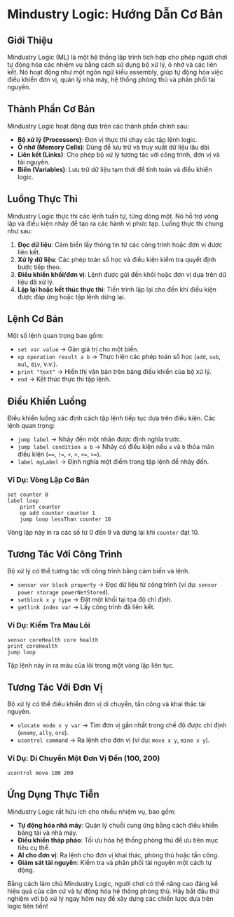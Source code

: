 # Mindustry Logic: Hướng Dẫn Cơ Bản

## Giới Thiệu

Mindustry Logic (ML) là một hệ thống lập trình tích hợp cho phép người chơi tự động hóa các nhiệm vụ bằng cách sử dụng bộ xử lý, ô nhớ và các liên kết. Nó hoạt động như một ngôn ngữ kiểu assembly, giúp tự động hóa việc điều khiển đơn vị, quản lý nhà máy, hệ thống phòng thủ và phân phối tài nguyên.

## Thành Phần Cơ Bản

Mindustry Logic hoạt động dựa trên các thành phần chính sau:

- **Bộ xử lý (Processors)**: Đơn vị thực thi chạy các tập lệnh logic.
- **Ô nhớ (Memory Cells)**: Dùng để lưu trữ và truy xuất dữ liệu lâu dài.
- **Liên kết (Links)**: Cho phép bộ xử lý tương tác với công trình, đơn vị và tài nguyên.
- **Biến (Variables)**: Lưu trữ dữ liệu tạm thời để tính toán và điều khiển logic.

## Luồng Thực Thi

Mindustry Logic thực thi các lệnh tuần tự, từng dòng một. Nó hỗ trợ vòng lặp và điều kiện nhảy để tạo ra các hành vi phức tạp. Luồng thực thi chung như sau:

1. **Đọc dữ liệu**: Cảm biến lấy thông tin từ các công trình hoặc đơn vị được liên kết.
2. **Xử lý dữ liệu**: Các phép toán số học và điều kiện kiểm tra quyết định bước tiếp theo.
3. **Điều khiển khối/đơn vị**: Lệnh được gửi đến khối hoặc đơn vị dựa trên dữ liệu đã xử lý.
4. **Lặp lại hoặc kết thúc thực thi**: Tiến trình lặp lại cho đến khi điều kiện được đáp ứng hoặc tập lệnh dừng lại.

## Lệnh Cơ Bản

Một số lệnh quan trọng bao gồm:

- `set var value` → Gán giá trị cho một biến.
- `op operation result a b` → Thực hiện các phép toán số học (`add`, `sub`, `mul`, `div`, v.v.).
- `print "text"` → Hiển thị văn bản trên bảng điều khiển của bộ xử lý.
- `end` → Kết thúc thực thi tập lệnh.

## Điều Khiển Luồng

Điều khiển luồng xác định cách tập lệnh tiếp tục dựa trên điều kiện. Các lệnh quan trọng:

- `jump label` → Nhảy đến một nhãn được định nghĩa trước.
- `jump label condition a b` → Nhảy có điều kiện nếu `a` và `b` thỏa mãn điều kiện (`==`, `!=`, `<`, `>`, `<=`, `>=`).
- `label myLabel` → Định nghĩa một điểm trong tập lệnh để nhảy đến.

### Ví Dụ: Vòng Lặp Cơ Bản
```plaintext
set counter 0
label loop
    print counter
    op add counter counter 1
    jump loop lessThan counter 10
```
Vòng lặp này in ra các số từ 0 đến 9 và dừng lại khi `counter` đạt 10.

## Tương Tác Với Công Trình

Bộ xử lý có thể tương tác với công trình bằng cảm biến và lệnh.

- `sensor var block property` → Đọc dữ liệu từ công trình (ví dụ: `sensor power storage powerNetStored`).
- `setblock x y type` → Đặt một khối tại tọa độ chỉ định.
- `getlink index var` → Lấy công trình đã liên kết.

### Ví Dụ: Kiểm Tra Máu Lõi
```plaintext
sensor coreHealth core health
print coreHealth
jump loop
```
Tập lệnh này in ra máu của lõi trong một vòng lặp liên tục.

## Tương Tác Với Đơn Vị

Bộ xử lý có thể điều khiển đơn vị di chuyển, tấn công và khai thác tài nguyên.

- `ulocate mode x y var` → Tìm đơn vị gần nhất trong chế độ được chỉ định (`enemy`, `ally`, `ore`).
- `ucontrol command` → Ra lệnh cho đơn vị (ví dụ: `move x y`, `mine x y`).

### Ví Dụ: Di Chuyển Một Đơn Vị Đến (100, 200)
```plaintext
ucontrol move 100 200
```

## Ứng Dụng Thực Tiễn

Mindustry Logic rất hữu ích cho nhiều nhiệm vụ, bao gồm:

- **Tự động hóa nhà máy**: Quản lý chuỗi cung ứng bằng cách điều khiển băng tải và nhà máy.
- **Điều khiển tháp pháo**: Tối ưu hóa hệ thống phòng thủ để ưu tiên mục tiêu cụ thể.
- **AI cho đơn vị**: Ra lệnh cho đơn vị khai thác, phòng thủ hoặc tấn công.
- **Giám sát tài nguyên**: Kiểm tra và phân phối tài nguyên một cách tự động.

Bằng cách làm chủ Mindustry Logic, người chơi có thể nâng cao đáng kể hiệu quả của căn cứ và tự động hóa hệ thống phòng thủ. Hãy bắt đầu thử nghiệm với bộ xử lý ngay hôm nay để xây dựng các chiến lược dựa trên logic tiên tiến!

